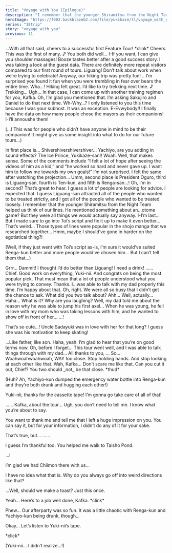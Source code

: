 ```yaml
---
title: "Voyage with You (Epilogue)"
description: "I remember that the younger Shiramitsu from the Night Team helped us think of our lines. He mentioned something about an…otome game?"
heroImage: "https://f002.backblazeb2.com/file/yukikaze/tl/voyage_with_you/12-1.jpg"
series: "18trip"
story: "voyage_with_you"
previous: 11
---
```



<Divider loc="HAMA House - Dining Room" />

<StoryImg src="https://f002.backblazeb2.com/file/yukikaze/tl/voyage_with_you/12-1.jpg" alt="1" />

<Bubble mc>
…With all that said, cheers to a successful first Feature Tour!
</Bubble>

<Narration>
&ast;clink&ast;
</Narration>

<Bubble character="Yukikaze">
Cheers.
</Bubble>

<Bubble character="Kafka">
This was the first of many.&nbsp;♪
</Bubble>

<Bubble character="Renga">
You both did well… I-If you want, I can give you shoulder massages!
</Bubble>

<Bubble character="Ten">
Booze tastes better after a good success story.
</Bubble>

<Bubble character="Liguang">
I was taking a look at the guest data. There are definitely more repeat visitors compared to our first round of tours.
</Bubble>

<Bubble character="Renga">
Liguang! Don’t talk about work when we’re trying to celebrate! Anyway, our hiking trip was pretty fun!
</Bubble>

<Bubble character="Liguang">
…I’m surprised you found it fun when you were trembling in fear over bears the entire time.
</Bubble>

<Bubble character="Renga">
Wha…!
</Bubble>

<Bubble character="Kafka">
Hiking felt great. I’d like to try trekking next time.&nbsp;♪
</Bubble>

<Bubble character="Ten">
Trekking… Ugh…
</Bubble>

<Bubble character="Yukikaze">
In that case, I can come up with another training regimen for you, Kafka.
</Bubble>

<Bubble character="Kafka">
Oh, I’m glad you mentioned that. I’m asking Sakujiro and Daniel to do that next time.
</Bubble>

<Bubble character="Yukikaze">
Wh-Why…?
</Bubble>

<Bubble character="Kafka">
I only listened to you this time because I was your subhost. It was an exception.
</Bubble>

<Bubble character="Yachiyo">
E-Evwybody!! I finally have the data on how many people chose the mayors as their companions! I-I’ll annoushe them!
</Bubble>

<Bubble mc>
<p class="t">(…! This was for people who didn’t have anyone in mind to be their companion! It might give us some insight into what to do for our future tours…)</p>
</Bubble>

<Bubble character="Yachiyo">
In first place is… Shivershivershivershiver…
</Bubble>

<Bubble character="Kafka">
Yachiyo, are you adding in sound effects?
</Bubble>

<Bubble character="Yachiyo">
The Ice Prince, Yukikaze-san!!
</Bubble>

<Bubble character="Ten">
Woah. Well, that makes sense.
</Bubble>

<Bubble character="Yachiyo">
Some of the comments include “I felt a lot of hope after seeing the videos of him as a kid,” and “he worked so hard and never gave up. I want him to follow me towards my own goals!”
</Bubble>

<Bubble character="Renga">
I’m not surprised. I felt the same after watching the projection…
</Bubble>

<Bubble character="Yachiyo">
Umm, second place is President Oguro, third is Liguang-san, fourth is Ten-kun, and fifth is Renga-san…!
</Bubble>

<Bubble character="Kafka">
Oh, I’m in second? That’s great to hear. I guess a lot of people are looking for advice.
</Bubble>

<Bubble character="Ten">
I expected that. I guess Liguang-san attracted all of the people who wanted to be treated strictly, and I got all of the people who wanted to be treated loosely.
</Bubble>

<Bubble character="Liguang">
I remember that the younger Shiramitsu from the Night Team helped us think of our lines. He mentioned something about an…otome game?
</Bubble>

<Bubble character="Kafka">
But they were all things we would actually say anyway.
</Bubble>

<Bubble character="Renga">
I-I’m last… But I made sure to go into Toi’s script and fix it up to make it even better…
</Bubble>

<Bubble character="Yachiyo">
That’s weird… Those types of lines were popular in the shojo manga that we researched together…
</Bubble>

<Bubble character="Renga">
Hmm, maybe I should’ve gone in harder on the egotistical thing?!
</Bubble>

<Bubble mc>
<p class="t">(Well, if they just went with Toi’s script as-is, I’m sure it would’ve suited Renga-kun better and more people would’ve chosen him… But I can’t tell them that…)</p>
</Bubble>

<Bubble character="Renga">
Grrr… Dammit! I thought I’d do better than Liguang! I need a drink!
</Bubble>

<Bubble character="Liguang">
……
</Bubble>

<Bubble character="Yukikaze">
Chief.
</Bubble>

<Bubble mc>
Good work on everything, Yuki-nii. And congrats on being the most popular pick. That must mean that a lot of people understood what you were trying to convey.
</Bubble>

<Bubble character="Yukikaze">
Thanks. I…was able to talk with my dad properly this time. I’m happy about that.
</Bubble>

<Bubble mc>
Oh, right. We were all so busy that I didn’t get the chance to ask. What did you two talk about?
</Bubble>

<StoryImg src="https://f002.backblazeb2.com/file/yukikaze/tl/voyage_with_you/12-2.jpg" alt="2" />

<Bubble character="Yukikaze">
Ahh… Well, actually… Haha…
</Bubble>

<Bubble mc>
What is it? Why are you laughing?
</Bubble>

<Bubble character="Yukikaze">
Well, my dad told me about the reason why he was able to jump his first axel… When he was young, he fell in love with my mom who was taking lessons with him, and he wanted to show off in front of her…
</Bubble>

<Bubble mc>
…!

That’s so cute…! Uncle Sadayuki was in love with her for that long? I guess she was his motivation to keep skating!
</Bubble>

<Bubble character="Yukikaze">
…Like father, like son.
</Bubble>

<Bubble mc>
Haha, yeah. I’m glad to hear that you’re on good terms now.
</Bubble>

<Bubble character="Yukikaze">
Oh, before I forget…
</Bubble>

<StoryImg src="https://f002.backblazeb2.com/file/yukikaze/assets/obj/160.webp" alt="Cassette" type="obj" />

<Bubble character="Yukikaze">
This tour went well, and I was able to talk things through with my dad… All thanks to you, <Name first />… So…
</Bubble>

<Bubble character="Kafka">
Woahwoahwoahwoah, WAY too close. Stop holding hands. And stop looking at each other like that.
</Bubble>

<Bubble mc>
Wah, Kafka… Don’t scare me like that.
</Bubble>

<Bubble character="Kafka">
Can you cut it out, Chief? You two should _not_ be that close.
</Bubble>

<Narration>
&ast;thud&ast;
</Narration>

<Bubble character="Yachiyo" hidden>
Huhhh? Did I do sum’n’…? Woah, issa gold nugget… Iss all goooold…!
</Bubble>

<Bubble character="Renga" hidden>
Yachiyooo… Stoooop… &ast;sob, sniff, sniff&ast; That’s… Thassa tanuki disguised as a leaf… &ast;sob&ast; Don’t… Don’t hurt the tanuki…!!
</Bubble>

<Bubble mc>
<p class="t">(Huh? Ah, Yachiyo-kun dumped the emergency water bottle into Renga-kun and they’re both drunk and hugging each other!)</p>

Yuki-nii, thanks for the cassette tape! I’m gonna go take care of all of that!
</Bubble>

<Bubble character="Kafka">
……
</Bubble>

<Bubble character="Yukikaze">
Kafka, about the tour…
</Bubble>

<Bubble character="Kafka">
Ugh, you don’t need to tell me. I know what you’re about to say.

You want to thank me and tell me that I left a huge impression on you. You can say it, but for your information, I didn’t do any of it for your sake.
</Bubble>

<Bubble character="Yukikaze">
That’s true, but…
</Bubble>

<Bubble character="Kafka">
……

I guess I’m thankful too. You helped me walk to Taisho Pond.
</Bubble>

<Bubble character="Yukikaze">
…!

I’m glad we had Chiimon there with us…
</Bubble>

<Bubble character="Kafka">
I have no idea what that is. Why do you always go off into weird directions like that?

…Well, should we make a toast? Just this once.
</Bubble>

<Bubble character="Yukikaze">
Yeah… Here’s to a job well done, Kafka.
</Bubble>

<Narration>
&ast;clink&ast;
</Narration>

<Divider loc="HAMA House - Single Dorm" />

<Diff g="m"><StoryImg src="https://f002.backblazeb2.com/file/yukikaze/assets/bg/00_016_020.jpg" alt="Dorm" type="bg" /></Diff>
<Diff g="f"><StoryImg src="https://f002.backblazeb2.com/file/yukikaze/assets/bg/00_017_020.jpg" alt="Dorm" type="bg" /></Diff>

<Bubble mc>
Phew… Our afterparty was so fun. It was a little chaotic with Renga-kun and Yachiyo-kun being drunk, though…

Okay… Let’s listen to Yuki-nii’s tape.
</Bubble>

<Narration>
&ast;click&ast;
</Narration>

<Bubble character="Yukikaze" hidden>
&lt;&NoBreak;<Name first />… I’m so happy I can talk to you through this cassette tape. I’ve always felt a little jealous seeing you exchange tapes with Kafka when we were all kids.&NoBreak;&gt;
</Bubble>

<Bubble mc>
<p class="t">(Yuki-nii… I didn’t realize…!)</p>
</Bubble>

<Bubble character="Yukikaze" hidden>
&lt;&NoBreak;Everything was a great experience, from the study trip to today. I was glad to work with Kafka, since he usually doesn’t give me the time of day.&NoBreak;&gt;

&lt;&NoBreak;…He’s amazing. I truly respect him.&NoBreak;&gt;
</Bubble>

<Bubble mc>
<p class="t">(I think Kafka might feel the same way about Yuki-nii. Although he’d never admit it.)</p>
</Bubble>

<Bubble character="Yukikaze" hidden>
&lt;&NoBreak;…To be honest, I never would’ve thought that I could be this involved in the tourism industry.&NoBreak;&gt;

&lt;&NoBreak;If HAMA Tours didn’t exist… I’d still be listening to my dad’s every command while keeping my true feelings buried. I wouldn’t have been able to do anything as mayor.&NoBreak;&gt;

&lt;&NoBreak;…If I stayed like that, I think my heart would’ve started withering away. My future would’ve been completely dark.&NoBreak;&gt;
</Bubble>

<Bubble mc>
<p class="t">(Yuki-nii…)</p>
</Bubble>

<Bubble character="Yukikaze" hidden>
&lt;&NoBreak;There are a lot of things about my future that I’m not sure of, but I’m still excited for it. I was thinking that it proves how much my life has changed for the better. Am I wrong?&NoBreak;&gt;
</Bubble>

<Bubble mc>
…No, Yuki-nii. You’re right.

<p class="t">(I’m so happy to hear that he has hope for his future.)</p>
</Bubble>

<Bubble character="Yukikaze" hidden>
&lt;&NoBreak;I want to put my all into both my skating and my duties as mayor… But when my life as a competing athlete comes to an end…&NoBreak;&gt;

&lt;&NoBreak;I want you to bring me to that place you promised to take me to.&NoBreak;&gt;
</Bubble>

<Bubble mc>
<p class="t">(I will, Yuki-nii)</p>
</Bubble>

<Bubble character="Yukikaze" hidden>
&lt;&NoBreak;…Until then, keep watching over me.&NoBreak;&gt;
</Bubble>

<Bubble mc>
<p class="t">(…Yeah, of course. I always have, and I always will…)</p>
</Bubble>
